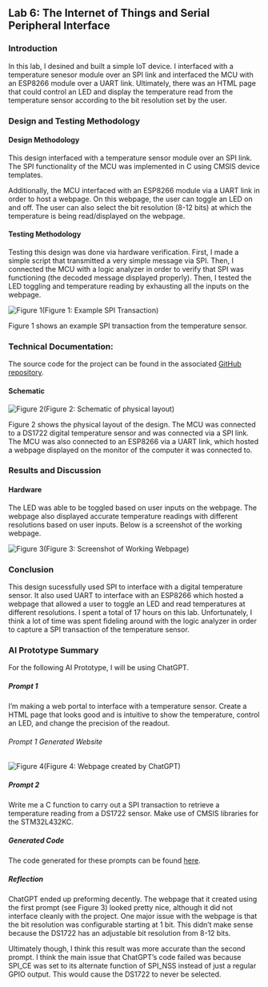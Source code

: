 ## Lab 6: The Internet of Things and Serial Peripheral Interface

### Introduction
In this lab, I desined and built a simple IoT device. I interfaced with a temperature senesor module over an SPI link and interfaced the MCU with an ESP8266 module over a UART link. Ultimately, there was an HTML page that could control an LED and display the temperature read from the temperature sensor according to the bit resolution set by the user.

### Design and Testing Methodology

#### Design Methodology
This design interfaced with a temperature sensor module over an SPI link. The SPI functionality of the MCU was implemented in C using CMSIS device templates.

Additionally, the MCU interfaced with an ESP8266 module via a UART link in order to host a webpage. On this webpage, the user can toggle an LED on and off. The user can also select the bit resolution (8-12 bits) at which the temperature is being read/displayed on the webpage.

#### Testing Methodology
Testing this design was done via hardware verification. First, I made a simple script that transmitted a very simple message via SPI. Then, I connected the MCU with a logic analyzer in order to verify that SPI was functioning (the decoded message displayed properly). Then, I tested the LED toggling and temperature reading by exhausting all the inputs on the webpage.

![Figure 1](images/spi_transaction.png)(Figure 1: Example SPI Transaction)

Figure 1 shows an example SPI transaction from the temperature sensor.

### Technical Documentation:
The source code for the project can be found in the associated [GitHub repository](https://github.com/mmolinar1/e155/tree/main/lab6/src).

#### Schematic

![Figure 2](images/lab6_schematic.jpeg)(Figure 2: Schematic of physical layout)

Figure 2 shows the physical layout of the design. The MCU was connected to a DS1722 digital temperature sensor and was connected via a SPI link. The MCU was also connected to an ESP8266 via a UART link, which hosted a webpage displayed on the monitor of the computer it was connected to.

### Results and Discussion

#### Hardware

The LED was able to be toggled based on user inputs on the webpage. The webpage also displayed accurate temperature readings with different resolutions based on user inputs. Below is a screenshot of the working webpage.

![Figure 3](images/e155-webpage.png)(Figure 3: Screenshot of Working Webpage)

### Conclusion

This design sucessfully used SPI to interface with a digital temperature sensor. It also used UART to interface with an ESP8266 which hosted a webpage that allowed a user to toggle an LED and read temperatures at different resolutions. I spent a total of 17 hours on this lab. Unfortunately, I think a lot of time was spent fideling around with the logic analyzer in order to capture a SPI transaction of the temperature sensor.

### AI Prototype Summary

For the following AI Prototype, I will be using ChatGPT.

##### Prompt 1

I’m making a web portal to interface with a temperature sensor. Create a HTML page that looks good and is intuitive to show the temperature, control an LED, and change the precision of the readout.

###### Prompt 1 Generated Website

![Figure 4](images/ai_proto_1.png)(Figure 4: Webpage created by ChatGPT)

##### Prompt 2

Write me a C function to carry out a SPI transaction to retrieve a temperature reading from a DS1722 sensor. Make use of CMSIS libraries for the STM32L432KC.

##### Generated Code
The code generated for these prompts can be found [here](https://github.com/mmolinar1/e155/tree/main/lab6/ai_proto).

##### Reflection

ChatGPT ended up preforming decently. The webpage that it created using the first prompt (see Figure 3) looked pretty nice, although it did not interface cleanly with the project. One major issue with the webpage is that the bit resolution was configurable starting at 1 bit. This didn't make sense because the DS1722 has an adjustable bit resolution from 8-12 bits.

Ultimately though, I think this result was more accurate than the second prompt. I think the main issue that ChatGPT's code failed was because SPI_CE was set to its alternate function of SPI_NSS instead of just a regular GPIO output. This would cause the DS1722 to never be selected.